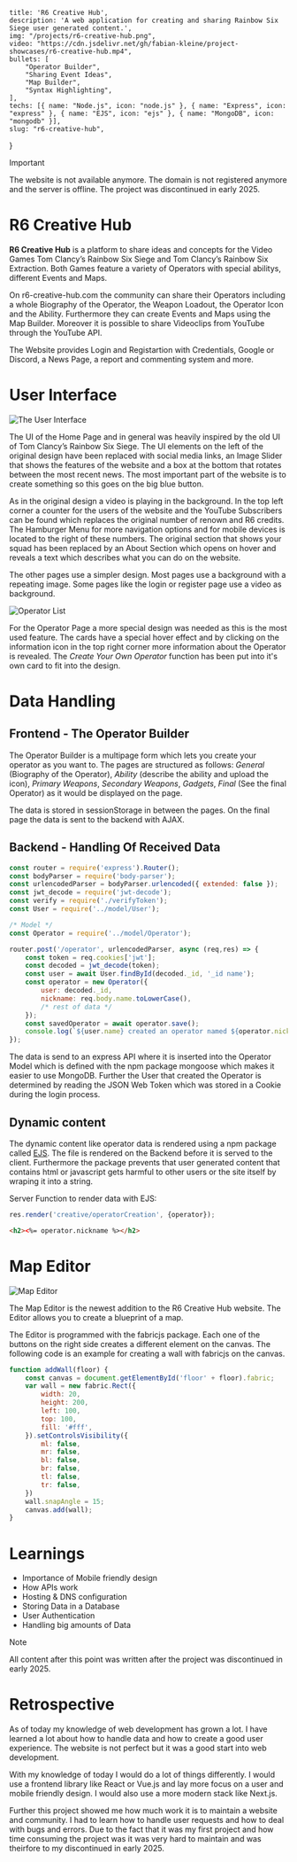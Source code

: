     title: 'R6 Creative Hub',
    description: 'A web application for creating and sharing Rainbow Six Siege user generated content.',
    img: "/projects/r6-creative-hub.png",
    video: "https://cdn.jsdelivr.net/gh/fabian-kleine/project-showcases/r6-creative-hub.mp4",
    bullets: [
        "Operator Builder",
        "Sharing Event Ideas",
        "Map Builder",
        "Syntax Highlighting",
    ],
    techs: [{ name: "Node.js", icon: "node.js" }, { name: "Express", icon: "express" }, { name: "EJS", icon: "ejs" }, { name: "MongoDB", icon: "mongodb" }],
    slug: "r6-creative-hub",
}

> [!IMPORTANT]
> The website is not available anymore. The domain is not registered anymore and the server is offline. The project was discontinued in early 2025.

# R6 Creative Hub

**R6 Creative Hub** is a platform to share ideas and concepts for the Video Games Tom Clancy’s Rainbow Six Siege and Tom Clancy’s Rainbow Six Extraction. Both Games feature a variety of Operators with special abilitys, different Events and Maps.

On r6-creative-hub.com the community can share their Operators including a whole Biography of the Operator, the Weapon Loadout, the Operator Icon and the Ability. Furthermore they can create Events and Maps using the Map Builder. Moreover it is possible to share Videoclips from YouTube through the YouTube API.

The Website provides Login and Registartion with Credentials, Google or Discord, a News Page, a report and commenting system and more.

# User Interface

![The User Interface](/projects/r6-creative-hub/r6-ui.gif)

The UI of the Home Page and in general was heavily inspired by the old UI of Tom Clancy’s Rainbow Six Siege. The UI elements on the left of the original design have been replaced with social media links, an Image Slider that shows the features of the website and a box at the bottom that rotates between the most recent news. The most important part of the website is to create something so this goes on the big blue button.

As in the original design a video is playing in the background. In the top left corner a counter for the users of the website and the YouTube Subscribers can be found which replaces the original number of renown and R6 credits. The Hamburger Menu for more navigation options and for mobile devices is located to the right of these numbers. The original section that shows your squad has been replaced by an About Section which opens on hover and reveals a text which describes what you can do on the website.

The other pages use a simpler design. Most pages use a background with a repeating image. Some pages like the login or register page use a video as background.

![Operator List](/projects/r6-creative-hub/r6-operators.png)

For the Operator Page a more special design was needed as this is the most used feature. The cards have a special hover effect and by clicking on the information icon in the top right corner more information about the Operator is revealed. The *Create Your Own Operator* function has been put into it's own card to fit into the design.

# Data Handling

## Frontend - The Operator Builder

The Operator Builder is a multipage form which lets you create your operator as you want to. The pages are structured as follows: *General* (Biography of the Operator), *Ability* (describe the ability and upload the icon), *Primary Weapons*, *Secondary Weapons*, *Gadgets*, *Final* (See the final Operator) as it would be displayed on the page.

The data is stored in sessionStorage in between the pages. On the final page the data is sent to the backend with AJAX.

## Backend - Handling Of Received Data

```javascript
const router = require('express').Router();
const bodyParser = require('body-parser');
const urlencodedParser = bodyParser.urlencoded({ extended: false });
const jwt_decode = require('jwt-decode');
const verify = require('./verifyToken');
const User = require('../model/User');

/* Model */
const Operator = require('../model/Operator');

router.post('/operator', urlencodedParser, async (req,res) => {
    const token = req.cookies['jwt'];
    const decoded = jwt_decode(token);
    const user = await User.findById(decoded._id, '_id name');
    const operator = new Operator({
        user: decoded._id,
        nickname: req.body.name.toLowerCase(),
        /* rest of data */
    });
    const savedOperator = await operator.save();
    console.log(`${user.name} created an operator named ${operator.nickname}`);
});
```

The data is send to an express API where it is inserted into the Operator Model which is defined with the npm package mongoose which makes it easier to use MongoDB. Further the User that created the Operator is determined by reading the JSON Web Token which was stored in a Cookie during the login process.

## Dynamic content

The dynamic content like operator data is rendered using a npm package called [EJS](https://ejs.co/). The file is rendered on the Backend before it is served to the client. Furthermore the package prevents that user generated content that contains html or javascript gets harmful to other users or the site itself by wraping it into a string.

Server Function to render data with EJS:    

```javascript
res.render('creative/operatorCreation', {operator});
```


```html
<h2><%= operator.nickname %></h2>
```

# Map Editor 

![Map Editor](/projects/r6-creative-hub/map-editor-beta.png)

The Map Editor is the newest addition to the R6 Creative Hub website. The Editor allows you to create a blueprint of a map.

The Editor is programmed with the fabricjs package. Each one of the buttons on the right side creates a different element on the canvas. The following code is an example for creating a wall with fabricjs on the canvas.

```javascript
function addWall(floor) {
    const canvas = document.getElementById('floor' + floor).fabric;
    var wall = new fabric.Rect({
        width: 20,
        height: 200,
        left: 100,
        top: 100,
        fill: '#fff',
    }).setControlsVisibility({
        ml: false,
        mr: false,
        bl: false,
        br: false,
        tl: false,
        tr: false,
    })
    wall.snapAngle = 15;
    canvas.add(wall);
}
```

# Learnings

- Importance of Mobile friendly design
- How APIs work
- Hosting & DNS configuration
- Storing Data in a Database
- User Authentication
- Handling big amounts of Data

> [!NOTE]
> All content after this point was written after the project was discontinued in early 2025.

# Retrospective

As of today my knowledge of web development has grown a lot. I have learned a lot about how to handle data and how to create a good user experience. The website is not perfect but it was a good start into web development.

With my knowledge of today I would do a lot of things differently. I would use a frontend library like React or Vue.js and lay more focus on a user and mobile friendly design. I would also use a more modern stack like Next.js.

Further this project showed me how much work it is to maintain a website and community. I had to learn how to handle user requests and how to deal with bugs and errors. Due to the fact that it was my first project and how time consuming the project was it was very hard to maintain and was theirfore to my discontinued in early 2025.